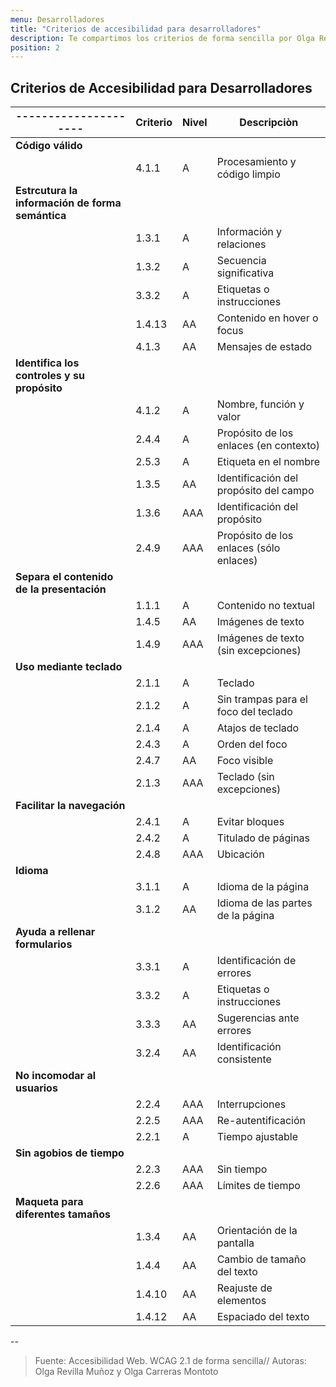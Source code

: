 ```yaml
---
menu: Desarrolladores
title: "Criterios de accesibilidad para desarrolladores"
description: Te compartimos los criterios de forma sencilla por Olga Revilla y Olga.
position: 2
---
```


## Criterios de Accesibilidad para Desarrolladores

| ---------------------     | Criterio | Nivel | Descripciòn                                                        |
| ------------     | ----------------------- | ------------------ | --------------------------------------          |
| **Código válido**         |                                                                                       |
|                           | 4.1.1    |  A    |  Procesamiento y código limpio                                     |
| **Estrcutura la información de forma semántica** |                                                                |
|                           | 1.3.1    |   A   |  Información y relaciones                                          |
|                           | 1.3.2    |   A   |  Secuencia significativa                                           |
|                           | 3.3.2    |   A   |  Etiquetas o instrucciones                                         |
|                           | 1.4.13   |   AA  |  Contenido en hover o focus                                        |
|                           | 4.1.3    |   AA  |  Mensajes de estado                                                |
|**Identifica los controles y su propósito**   |                                                                    |
|                           | 4.1.2    |  A    |  Nombre, función y valor                                           |
|                           | 2.4.4    |  A    |  Propósito de los enlaces (en contexto)                            |
|                           | 2.5.3    |  A    |  Etiqueta en el nombre                                             |
|                           | 1.3.5    |  AA   |  Identificación del propósito del campo                            |
|                           | 1.3.6    |  AAA  |  Identificación del propósito                                      |
|                           | 2.4.9    |  AAA  |  Propósito de los enlaces (sólo enlaces)                           |
| **Separa el contenido de la presentación**   |                                                                    |  
|                           | 1.1.1    |  A    |  Contenido no textual                                              |
|                           | 1.4.5    |  AA   |  Imágenes de texto                                                 |
|                           | 1.4.9    |  AAA  |  Imágenes de texto (sin excepciones)                               |
| **Uso mediante teclado**    |                                                                                     |
|                           | 2.1.1    |  A    |  Teclado                                                           |
|                           | 2.1.2    |  A    |  Sin trampas para el foco del teclado                              |
|                           | 2.1.4    |  A    |  Atajos de teclado                                                 |
|                           | 2.4.3    |  A    |  Orden del foco                                                    | 
|                           | 2.4.7    |  AA   |  Foco visible                                                      |
|                           | 2.1.3    |  AAA  |  Teclado (sin excepciones)                                         |
| **Facilitar la navegación**           |                                                                           |
|                           | 2.4.1    |  A    |  Evitar bloques                                                    |
|                           | 2.4.2    |  A    |  Titulado de páginas                                               |
|                           | 2.4.8    |  AAA  |  Ubicación                                                         |
|**Idioma**        |                                                                                                |
|                           | 3.1.1    |  A    |  Idioma de la página                                               |
|                           | 3.1.2    |  AA   |  Idioma de las partes de la página                                 |
| **Ayuda a rellenar formularios**                                                                                  |
|                           | 3.3.1    |  A    |  Identificación de errores                                         |
|                           | 3.3.2    |  A    |  Etiquetas o instrucciones                                         |
|                           | 3.3.3    |  AA   |  Sugerencias ante errores                                          |
|                           | 3.2.4    |  AA   |  Identificación consistente                                        |
| **No incomodar al usuarios**         |                                                                            |
|                           | 2.2.4    |  AAA  |  Interrupciones                                                    |
|                           | 2.2.5    |  AAA  |  Re-autentificación                                                |
|                           | 2.2.1    |  A    |  Tiempo ajustable                                                  |
| **Sin agobios de tiempo**            |                                                                            |
|                           | 2.2.3    |  AAA  |  Sin tiempo                                                        |
|                           | 2.2.6    |  AAA  |  Límites de tiempo                                                 |
| **Maqueta para diferentes tamaños**          |                                                                    |
|                           | 1.3.4    |  AA   |  Orientación de la pantalla                                        |
|                           | 1.4.4    |  AA   |  Cambio de tamaño del texto                                        |
|                           | 1.4.10   |  AA   |  Reajuste de elementos                                             |
|                           | 1.4.12   |  AA   |  Espaciado del texto                                               |









--

> Fuente: Accesibilidad Web. WCAG 2.1 de forma sencilla// 
Autoras: Olga Revilla Muñoz y Olga Carreras Montoto
